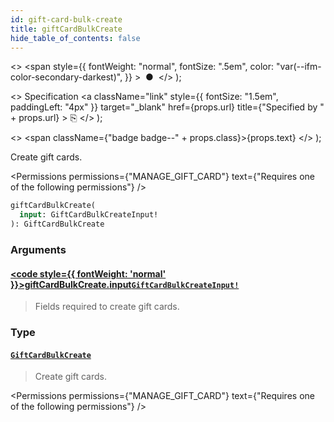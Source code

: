 ```yaml
---
id: gift-card-bulk-create
title: giftCardBulkCreate
hide_table_of_contents: false
---
```


  <>
    <span
      style={{
        fontWeight: "normal",
        fontSize: ".5em",
        color: "var(--ifm-color-secondary-darkest)",
      }}
    >
      &nbsp;●&nbsp;
    </span>
  </>
);

  <>
    Specification
    <a
      className="link"
      style={{ fontSize: "1.5em", paddingLeft: "4px" }}
      target="\_blank"
      href={props.url}
      title={"Specified by " + props.url}
    >
      ⎘
    </a>
  </>
);

  <>
    <span className={"badge badge--" + props.class}>{props.text}</span>
  </>
);

Create gift cards.

<Badge text="Added in Saleor 3.1" class="secondary margin-bottom--sm" />

<FeaturePreview />

<Permissions
  permissions={"MANAGE_GIFT_CARD"}
  text={"Requires one of the following permissions"}
/>

```graphql
giftCardBulkCreate(
  input: GiftCardBulkCreateInput!
): GiftCardBulkCreate
```

### Arguments

#### [<code style={{ fontWeight: 'normal' }}>giftCardBulkCreate.<b>input</b></code>](#)<Bullet />[`GiftCardBulkCreateInput!`](../../../api-reference/gift-cards/inputs/gift-card-bulk-create-input) <Badge class="secondary" text="non-null"/> <Badge class="secondary" text="input"/>

> Fields required to create gift cards.

### Type

#### [`GiftCardBulkCreate`](../../../api-reference/gift-cards/objects/gift-card-bulk-create) <Badge class="secondary" text="object"/>

> Create gift cards.

<Badge text="Added in Saleor 3.1" class="secondary margin-bottom--sm" />

<FeaturePreview />

<Permissions
  permissions={"MANAGE_GIFT_CARD"}
  text={"Requires one of the following permissions"}
/>

>


